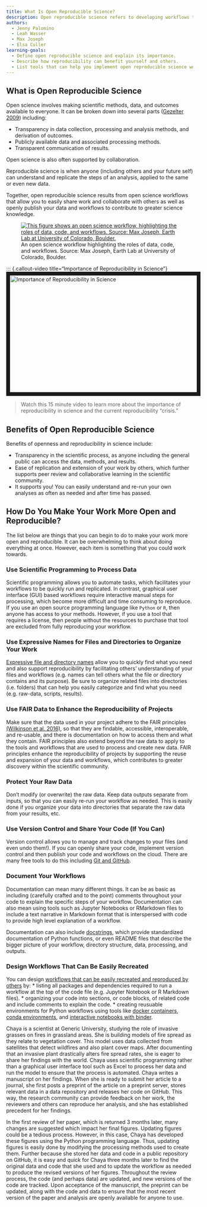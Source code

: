```yaml
---
title: What Is Open Reproducible Science?
description: Open reproducible science refers to developing workflows that others can easily understand and use. It enables you to build on others' work rather than starting from scratch. Learn about the importance and benefits of open reproducible science.
authors:
  - Jenny Palomino
  - Leah Wasser
  - Max Joseph
  - Elsa Culler
learning-goals:
  - Define open reproducible science and explain its importance.
  - Describe how reproducibility can benefit yourself and others.
  - List tools that can help you implement open reproducible science workflows.
---
```


## What is Open Reproducible Science

Open science involves making scientific methods, data, and outcomes available to everyone. It can be broken down into several parts (<a href="http://www.openscience.org/blog/?p=269" target="_blank">Gezelter 2009</a>) including:

  * Transparency in data collection, processing and analysis methods, and derivation of outcomes.
  * Publicly available data and associated processing methods.
  * Transparent communication of results.

Open science is also often supported by collaboration.

Reproducible science is when anyone (including others and your future self) can understand and replicate the steps of an analysis, applied to the same or even new data. 

Together, open reproducible science results from open science workflows that allow you to easily share work and collaborate with others as well as openly publish your data and workflows to contribute to greater science knowledge. 

<figure>
 <a href="/images/courses/earth-analytics/bootcamp/open-science/workflow.png">
 <img src="/images/courses/earth-analytics/bootcamp/open-science/workflow.png" alt="This figure shows an open science workflow, highlighting the roles of data, code, and workflows. Source: Max Joseph, Earth Lab at University of Colorado, Boulder."></a>
 <figcaption> An open science workflow highlighting the roles of data, code, and workflows. Source: Max Joseph, Earth Lab at University of Colorado, Boulder.
 </figcaption>
</figure>

::: {.callout-video title="Importance of Reproducibility in Science"}
<a 
  href="https://www.youtube.com/watch?v=NGFO0kdbZmk&feature=youtu.be" 
  target="_blank">
    <img 
      src="http://img.youtube.com/vi/NGFO0kdbZmk/0.jpg" 
      alt="Importance of Reproducibility in Science" 
      width="560" height="315" border = "10" />
</a>

> Watch this 15 minute video to learn more about the importance of reproducibility in science and the current reproducibility "crisis."


## Benefits of Open Reproducible Science

Benefits of openness and reproducibility in science include:

  * Transparency in the scientific process, as anyone including the general public can access the data, methods, and results. 
  * Ease of replication and extension of your work by others, which further supports peer review and collaborative learning in the scientific community. 
  * It supports you! You can easily understand and re-run your own analyses as often as needed and after time has passed.  

## How Do You Make Your Work More Open and Reproducible?

The list below are things that you can begin to do to make your work more open and reproducible. It can be overwhelming to think about doing everything at once. However, each item is something that you could work towards. 

### Use Scientific Programming to Process Data

Scientific programming allows you to automate tasks, which facilitates your workflows to be quickly run and replicated. In contrast, graphical user interface (GUI) based workflows require interactive manual steps for processing, which become more difficult and time consuming to reproduce. If you use an open source programming language like `Python` or `R`, then anyone has access to your methods. However, if you use a tool that requires a license, then people without the resources to purchase that tool are excluded from fully reproducing your workflow. 

### Use Expressive Names for Files and Directories to Organize Your Work 

<a href="{{ site.url }}/courses/intro-to-earth-data-science/open-reproducible-science/get-started-open-reproducible-science/best-practices-for-organizing-open-reproducible-science/">Expressive file and directory names</a> allow you to quickly find what you need and also support reproducibility by facilitating others' understanding of your files and workflows (e.g. names can tell others what the file or directory contains and its purpose). Be sure to organize related files into directories (i.e. folders) that can help you easily categorize and find what you need (e.g. raw-data, scripts, results).

### Use FAIR Data to Enhance the Reproducibility of Projects

Make sure that the data used in your project adhere to the FAIR principles <a href="https://www.nature.com/articles/sdata201618" target="_blank">(Wilkinson et al. 2016)</a>, so that they are findable, accessible, interoperable, and re-usable, and there is documentation on how to access them and what they contain. FAIR principles also extend beyond the raw data to apply to the tools and workflows that are used to process and create new data. FAIR principles enhance the reproducibility of projects by supporting the reuse and expansion of your data and workflows, which contributes to greater discovery within the scientific community.  

### Protect Your Raw Data 

Don't modify (or overwrite) the raw data. Keep data outputs separate from inputs, so that you can easily re-run your workflow as needed. This is easily done if you organize your data into directories that separate the raw data from your results, etc. 

### Use Version Control and Share Your Code (If You Can)

Version control allows you to manage and track changes to your files (and even undo them!). If you can openly share your code, implement version control and then publish your code and workflows on the cloud. There are many free tools to do this including <a href="{{ site.url }}/workshops/intro-version-control-git/">Git and GitHub</a>. 

### Document Your Workflows

Documentation can mean many different things. It can be as basic as including (carefully crafted and to the point) comments throughout your code to explain the specific steps of your workflow. Documentation can also mean using tools such as Jupyter Notebooks or RMarkdown files to include a text narrative in Markdown format that is interspersed with code to provide high level explanation of a workflow. 

Documentation can also include <a href="{{ site.url }}/courses/earth-analytics-python/contribute-to-open-source/software-documentation-python/">docstrings</a>, which provide standardized documentation of Python functions, or even README files that describe the bigger picture of your workflow, directory structure, data, processing, and outputs.

### Design Workflows That Can Be Easily Recreated

You can design <a href="{{ site.url }}/courses/earth-analytics-python/create-efficient-data-workflows/design-efficient-workflows/">workflows that can be easily recreated and reproduced by others</a> by:
* listing all packages and dependencies required to run a workflow at the top of the code file (e.g. Jupyter Notebook or R Markdown files).
* organizing your code into sections, or code blocks, of related code and include comments to explain the code. 
* creating reusuable environments for Python workflows using tools like <a href="https://www.docker.com/resources/what-container"  target="_blank">docker containers</a>, <a href="https://docs.conda.io/en/latest/"  target="_blank">conda environments</a>, and <a href="https://mybinder.org/" target="_blank">interactive notebooks with binder</a>. 


::: {.callout title="Open Reproducible Science - A Case Study"}

Chaya is a scientist at Generic University, studying the role of invasive grasses on fires in grassland areas. She is building models of fire spread as they relate to vegetation cover. This model uses data collected from satellites that detect wildfires and also plant cover maps. After documenting that an invasive plant drastically alters fire spread rates, she is eager to share her findings with the world. Chaya uses scientific programming rather than a graphical user interface tool such as Excel to process her data and run the model to ensure that the process is automated. Chaya writes a manuscript on her findings. When she is ready to submit her article to a journal, she first posts a preprint of the article on a preprint server, stores relevant data in a data repository and releases her code on GitHub. This way, the research community can provide feedback on her work, the reviewers and others can reproduce her analysis, and she has established precedent for her findings. 

In the first review of her paper, which is returned 3 months later, many changes are suggested which impact her final figures. Updating figures could be a tedious process. However, in this case, Chaya has developed these figures using the Python programming language. Thus, updating figures is easily done by modifying the processing methods used to create them. Further because she stored her data and code in a public repository on GitHub, it is easy and quick for Chaya three months later to find the original data and code that she used and to update the workflow as needed to produce the revised versions of her figures. Throughout the review process, the code (and perhaps data) are updated, and new versions of the code are tracked. Upon acceptance of the manuscript, the preprint can be updated, along with the code and data to ensure that the most recent version of the paper and analysis are openly available for anyone to use.

:::

